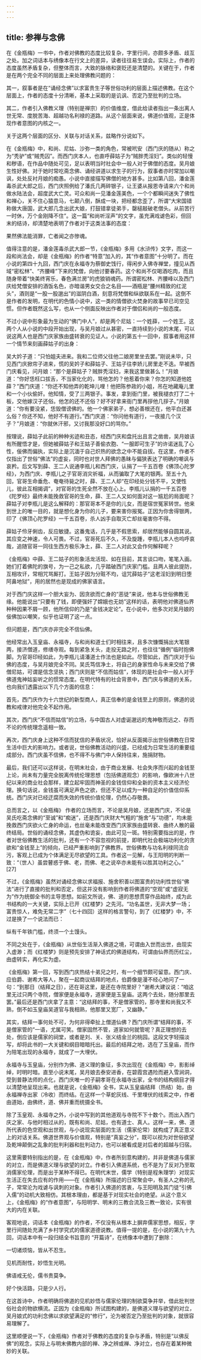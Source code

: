 ```yaml
---
---
---
```

title: 参禅与念佛
---




在《金瓶梅》一书中，作者对佛教的态度比较复杂，字里行间，亦颇多矛盾、歧互之处。加之词话本与绣像本在行文上的差异，读者往往易生误会。实际上，作者的态度虽然矛盾复杂，但整体而言，大致的脉络和褒贬还是清楚的。关键在于，作者是在两个完全不同的层面上来处理佛教问题的：

其一，叙事者是在“诵经念佛”以求富贵生子等世俗功利的层面上描述佛教。在这个层面上，作者的态度十分清晰，基本上采取的是讥讽、否定乃至批判的立场。

其二，作者引入佛教义理（特别是禅宗）的价值维度，借此给读者指出一条出离人世无常、度脱苦海、超越功名利禄的道路。从这个层面来说，佛道价值观，正是体现作者意图的内核之一。

关于这两个层面的区分、关联与对话关系，兹略作分说如下。

在《金瓶梅》中，和尚、尼姑、沙弥一类的角色，常被玳安（西门庆的随从）称之为“秃驴”或“贼秃囚”。而西门庆本人，也直呼薛姑子为“贼胖秃淫妇”。类似的轻慢和秽语，在作品中随处可见，足以表明当时社会中一般人对于佛僧的态度。吴月娘生性好佛。对于她时常吃斋念佛、诵经讲道以求生子的行为，叙事者亦时常加以嘲讽，处处反衬月娘的痴愚。小说中直接描写佛僧的地方甚多。比如第八回，潘金莲毒杀武大郎之后，西门庆照例给了潘氏几两碎银子，让王婆从报恩寺请来六个和尚做水陆法会，超度武大亡灵。可众和尚一见潘金莲美色，一个个都瞬间迷失了佛性和禅心，关不住心猿意马，七颠八倒，酥成一块，把经都念歪了，所谓“大宋国错称做大唐国，武大郎几念出武大娘，打鼓错拿徒弟手，罄槌敲破老僧头。从前苦行一时休，万个金刚降不住”。这一篇“和尚听淫声”的文字，虽充满戏谑色彩，但回末的结诗，却清楚地表明了作者对于这类法事的态度：

果然佛法能消罪，亡者闻之亦惨魂。

值得注意的是，潘金莲毒杀武大郎一节，《金瓶梅》多用《水浒传》文字，而这一段和尚法会，却是《金瓶梅》的作者“特意”加入的，其“作者意图”十分明了。而在小说的第四十九回，西门庆在永福寺为蔡御史饯行，得闲步入佛寺禅堂，撞见从西域“密松林”、“齐腰峰”下来的梵僧，向他讨要春药。这个和尚不仅喝酒吃肉，而且随身带着“快美终宵乐，春色满兰房”的虎狼销魂药。所谓密松林、齐腰峰以及西门庆给梵僧安排的酒饭名色，亦暗谐男女交合之名目——酒瓶是“腰州精致的红泥头”，酒则是“一股一股邈出”的滋阴白酒，刻意将梵僧和纵欲联系在一起。这倒不是作者的发明，在明代的色情小说中，这一类的情僧欲火焚身的故事早已司空见惯。但作者既然这么写，也从一个侧面反映出作者对于僧侣和尚的一般态度。

不过小说中形象最为生动的“佛门中人”，却是两个尼姑：一个姓薛，一个姓王。这两个人从小说的中段开始出现，与吴月娘过从甚密，一直持续到小说的末尾，可以说这两人也是西门庆家族由盛转衰的见证人。小说的第五十一回中，叙事者用这样一个情节来刻画薛姑子的出身：

吴大妗子道：“只怕姐夫进来。我和二位师父往他二娘房里坐去罢。”刚说未毕，只见西门庆掀帘子进来，慌的吴妗子和薛姑子、王姑子往李娇儿房里走不迭。早被西门庆看见，问月娘：“那个是薛姑子？贼胖秃淫妇，来我这里做甚么！”月娘道：“你好恁枉口拔舌，不当家化化的，骂他怎的？他惹着你来？你怎的知道他姓薛？”西门庆道：“你还不知他弄的乾坤儿哩！他把陈参政的小姐，吊在地藏庵儿里和一个小伙偷奸。他知情，受了三两银子。事发，拿到衙门里，被我褪衣打了二十板，交他嫁汉子还俗。他怎的还不还俗？好不好拿来衙门里再拶他几拶子。”月娘道：“你有要没紧，恁毁僧谤佛的。他一个佛家弟子，想必善根还在，他平白还甚么俗？你还不知，他好不有道行。”西门庆道：“你问他有道行，一夜接几个汉子？”月娘道：“你就休汗邪，又讨我那没好口的骂你。”

按理说，薛姑子此前的种种劣迹和丑态，经西门庆和盘托出且言之凿凿，吴月娘该有所醒悟才是，但她被薛姑子和王姑子善偷衣胞、“一服即可生子”的许诺迷乱了心性，佞佛而偏执，实际上是沉湎于自己炽热的欲念之中不能自拔。在这里，作者不仅指出了世俗“佛法”的虚妄，同时也对世人拜佛的愚昧与偏狭表达了明确的嘲讽与哀矜。后文写到薛、王二人说通李瓶儿和西门庆，认捐了一千五百卷《佛顶心陀罗经》，为西门庆、李瓶儿之子官哥消灾祈福，从而骗取了大笔的银两。至五十九回，官哥生命垂危、奄奄待毙之时，薛、王二人却“在印经处分钱不平，又使性儿，彼此互相揭调”，对官哥的生死全然不放在心上。李瓶儿认捐的一千五百卷《陀罗经》最终未能挽救官哥的生命，薛、王二人又如何面对这一尴尬的局面呢？薛姑子对李瓶儿是这么解释的：那官哥本不是你的儿女，而是宿世冤家转世。他来到世上的唯一目的，就是想化身为你的儿子，要来害你报冤。正因为你舍得银两，印了《佛顶心陀罗经》一千五百卷，杀人凶手自取灭亡却丝毫害你不得。

薛姑子伶牙俐齿，反应敏捷。这番鬼话，几乎是不假思索，却居然能够自圆其说。其应变之神速，令人可畏。不过，官哥死后不久，不及旋踵，李瓶儿本人也呜呼哀哉，追随官哥一同往生西方极乐净土，薛、王二人对此又会作何解释呢？

《金瓶梅》中薛、王二姑子的形象活龙活现、如在目前，其言谈口吻，笔笔入画。她们打着佛陀的旗号，为一己之私欲，几乎踏破西门庆家门槛。且两人彼此提防，互相攻讦，常相咒骂厮打。王姑子因为分赃不均，诅咒薛姑子“这老淫妇到明日堕阿鼻地狱”，用的居然也是现成的佛家语言。

对于西门庆这样一个胆大妄为、因贪欲而亡身的“恶徒”来说，他本与世俗佛教无缘。他能说出“只要有了钱，即便强奸了嫦娥也无妨”这样的话，表明他对佛道仙界种种因果不屑一顾，他所信仰的乃是“金钱决定论”。在小说中，他多次对吴月娘的佞佛加以嘲笑，似乎也证明了这一点。

但问题是，西门庆亦非完全不信仙佛。

他经常出入玉皇庙、永福寺，与和尚和道士们时相往来，且多次慷慨捐出大笔银两，接济僧道，修缮寺观。每到紧急关头，走投无路之时，也往往“循例”临时抱佛脚。为官哥印经如此，为李瓶儿请潘道士作法也是如此。尽管如此，西门庆对于仙佛的态度，与吴月娘完全不同。吴氏笃信净土，将自己的身家性命与未来交给了佛僧尼姑，可谓是信念坚执；西门庆则是“不信而姑信”，体现的是社会中一般人对于佛道鬼神姑妄听之的惯常态度。在明代特有的社会背景中，西门庆与佛道的关系，也向我们透露出以下几个方面的信息：

首先，西门庆作为十六世纪的新型商人，真正信奉的是金钱至上的原则，佛道的说教和戒律对他完全不起作用。

其次，西门庆“不信而姑信”的立场，与中国古人对虚诞邈远的鬼神敬而远之、存而不论的传统理念遥相一致。

再次，西门庆身上这种不信而犹信的矛盾状况，恰好从反面揭示出世俗佛教在日常生活中巨大的影响力。或者说，世俗佛教活动的兴盛，已经成为日常生活的重要组成部分。西门庆虽不信佛，也不得不与佛门中人保持往来，施捐财物。

最后，我们还可以这样说，在明末社会，由于商业发展、社会失序而兴起的金钱至上论，尚未有力量完全脱离传统伦理思想（包括佛道观念）的影响，像欧洲十八世纪以来的商业社会那样，建立起牢固而神圣的金钱信仰和全新的资本主义经济伦理。换句话说，金钱虽可满足声色之欲，但还不足以成为一种自足的价值信仰系统。西门庆对已经迂腐而失效的传统价值伦理，仍然心存敬畏。

总而言之，以《金瓶梅》 作者的立场而言，不论是吴月娘，还是西门庆，不论是吴氏吃斋念佛的“至诚”和“痴迷”，还是西门庆财大气粗的“施舍”与“功德”，均未能挽救西门庆欲火亡身的命运，也丝毫未能改变西门庆家族由盛转衰、曲终人散的最终结局。世俗的诵经念佛，其虚伪和诡妄，由此可见一斑。特别需要指出的是，作者对世俗佛教生活的批判，还有一个不容忽视的前提，即明代社会极端功利化的贪欲和“金钱至上”的倾向，已经严重影响到了佛教界。世俗佛教与功名利禄同流合污，客观上已成为个体满足无尽欲望的工具。作者这一见解，与王阳明的判断一致：“（世人）虽尝瞽惑于佛、老，而佛、老之说卒亦未能有以胜其功利之心。” [27]

不过，《金瓶梅》虽然对诵经念佛以求福报、施舍积善以图富贵的功利性世俗“佛法”进行了直接的批判和否定，但这并没有影响到作者将佛道的“空观”或“虚寂无为”作为统御全书的主导思想。如前文所说，佛、道的思想贯穿作品始终，成为此书结构的一大关键，实际上已开《红楼梦》之先河。“功名盖世，无非大梦一场；富贵惊人，难免无常二字”（七十四回）这样的格言警句，到了《红楼梦》中，不过是换了一个说法而已：

纵有千年铁门槛，终须一个土馒头。

不同之处在于，《金瓶梅》从世俗生活渐入佛道之境，可谓由入世而出世，由现实入虚渺；而《红楼梦》则是预先安排了神话式的佛道结构，可谓由仙界而历红尘，由虚转实，再化实为虚。

《金瓶梅》第一回，写到西门庆热结十弟兄之时，有一个细节颇可留意。西门庆、应伯爵、谢希大等人，聚在一起商议结拜的地点，伯爵像是漫不经心地问了一句：“到那日（结拜之日），还在哥这里，是还在寺院里好？”谢希大建议说：“咱这里无过只两个寺院，僧家便是永福寺，道家便是玉皇庙。这两个去处，随分那里去罢。”最后还是西门庆拿了主意：“这结拜的事，不是僧家管的，那寺里和尚我又不熟，倒不如玉皇庙吴道官与我相熟，他那里又宽厂，又幽静。”

其实，结拜一事何处不可，为何非得牵扯上僧道仙佛？西门庆所谓“结拜的事，不是僧家管的”一语，尤属可笑。僧家固然不管，道家如何就管呢？真正理想的去处，倒应该是儒家的祠堂，或者是刘、关、张义结金兰的桃园。这段文字轻描淡写，却将此书的一大关键和纲目暗暗托出。最后的结拜之地，选在了玉皇庙，而作为陪笔出现的永福寺，就成了一大埋伏。

永福寺与玉皇庙，分别作为佛、道义理的象征，多次出现在《金瓶梅》中，影影绰绰，时明时暗。直至小说末尾，吴月娘去泰安进香，在碧霞宫遇险而避入雪涧洞，受到普静法师的点化，西门庆唯一的子嗣孝哥在永福寺出家，全书的结构纲目才得以清楚地呈现出来。也就是说，《金瓶梅》全书，实从玉皇庙结拜（热结）始，由永福禅寺出家（冷收）而终结。在这样一个草蛇灰线、千里埋伏的线索之中，作者由道始，由佛终，道、佛并重而统摄全书。

除了玉皇观、永福寺之外，小说中写到的其他道观与寺院不下十数个。而出入西门庆之家、与他时相过从的，既有和尚、尼姑，也有道士、真人。这样一来，佛、道所代表的色空观和出世观，与小说现实层面的生活（儒家伦常）就构成了真正意义上的对话关系。佛道世界观与价值观，特别是“真妄之分”，既可以视为对世俗欲望及乾坤颠倒之乱象的批判利器和批判动力，也可以被看成是对后者的超越与归宿。

这里需要特别指出的是，在《金瓶梅》中，作者所刻意构建的，并非是佛道与儒家的对立，而是佛道义理与欲望的对立。作者引入佛道系统，也不是为了反对乃至取消儒家伦理，而是出于某种不得已。在明代末世，儒学（特别是程朱理学）对现实生活正在失去应有的作用——在《金瓶梅》所描述的日常聚会中，有圣人之称的孔子，常常沦为戏谑与讽刺的对象。作者引入佛道的苦衷，与王阳明及其门徒“引佛入儒”的动机大致相仿。其根本理由，都是基于对现实社会的绝望。从这个意义上，《金瓶梅》的“作者意图”，与阳明学、明末的三教合流及三教一致论，实有很大的内在关联。

客观地说，词话本《金瓶梅》的作者，不仅没有从根本上摒弃儒家思想，相反，字里行间随处充满了乡村学究式的儒家道德说教。值得一提的是，在小说的第九十九回，词话本中有一段归结全书旨意的 “开篇诗”，在绣像本中遭到了删除：

一切诸烦恼，皆从不忍生。

见机而耐性，妙悟生光明。

佛语戒无伦，儒书贵莫争。

好个快活路，只是少人行。

在这首诗中，作者明确将佛道的见机妙悟与儒家伦理的制欲莫争并举，借此批判世俗社会的物欲横流。正因为《金瓶梅》所试图构建的，是佛道义理与欲望的对立，吴月娘式的功利念佛以求欲望满足的“修行”，沦为被否定乃至批判的对象，就很容易理解了。

这里顺便说一下，《金瓶梅》作者对于佛教的态度的复杂与矛盾，特别是“以佛反佛”的观念，实际上与明末佛教内部的禅、净之辨或禅、净对立，也存在着某种微妙的关联。